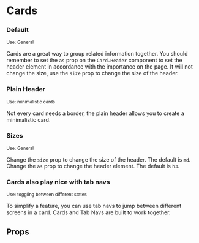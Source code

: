  
 
<Meta of={CardStories} />
 
# Cards


### Default
<small>Use: General</small>

Cards are a great way to group related information together. You should remember to set the <code>as</code> prop
on the <code>Card.Header</code> component to set the header element in accordance with the importance on the page. 
It will not change the size, use the <code>size</code> prop to change the size of the header.
<Canvas of={CardStories.Default} />

### Plain Header
<small>Use: minimalistic cards</small>

Not every card needs a border, the plain header allows you to create a minimalistic card.
<Canvas of={CardStories.PlainHeader} />

### Sizes
<small>Use: General</small>

Change the <code>size</code> prop to change the size of the header. The default is <code>md</code>.
Change the <code>as</code> prop to change the header element. The default is <code>h3</code>.
<Canvas of={CardStories.Large} />

### Cards also play nice with tab navs
<small>Use: toggling between different states</small>

To simplify a feature, you can use tab navs to jump between different screens in a card. Cards and Tab Navs are built to
work together.
<Canvas of={CardStories.PlainWithTabNav} />

## Props

<Controls />